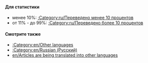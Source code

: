 {{en/Bilingual box| Ru
| ''Данная страница содержит список '''статей, которые в настоящее время переводятся на русский язык'''.<br/>Статьи с шаблоном {{en/S|ru/Перевод}} автоматически добавляются сюда.
| ''This page provides an index for a wide range of '''articles are being translated into Russian''' in OpenTTD Wiki.<br/>Articles with {{en/S|ru/Перевод}} template automatically go here.''}}

====Для статистики====
*менее 10%: [[:Category:ru/Переведено менее 10 процентов]]
*от 11% - до 99%: [[:Category:ru/Переведено более 10 процентов]]

====Смотрите также====
*[[:Category:en/Other languages]]
*[[:Category:en/Russian (Русский)]]
*[[en/Articles are being translated into other languages]]